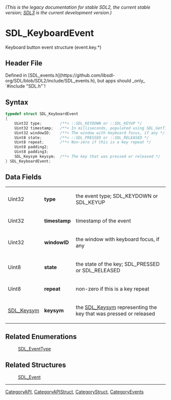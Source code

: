 ====== (This is the legacy documentation for stable SDL2, the current stable version; [https://wiki.libsdl.org/SDL3/ SDL3] is the current development version.) ======
= SDL_KeyboardEvent =

Keyboard button event structure (event.key.*)

== Header File ==

Defined in [SDL_events.h](https://github.com/libsdl-org/SDL/blob/SDL2/include/SDL_events.h), but apps should _only_ `#include "SDL.h"`!

== Syntax ==

<syntaxhighlight lang='c'>
typedef struct SDL_KeyboardEvent
{
    Uint32 type;        /**< ::SDL_KEYDOWN or ::SDL_KEYUP */
    Uint32 timestamp;   /**< In milliseconds, populated using SDL_GetTicks() */
    Uint32 windowID;    /**< The window with keyboard focus, if any */
    Uint8 state;        /**< ::SDL_PRESSED or ::SDL_RELEASED */
    Uint8 repeat;       /**< Non-zero if this is a key repeat */
    Uint8 padding2;
    Uint8 padding3;
    SDL_Keysym keysym;  /**< The key that was pressed or released */
} SDL_KeyboardEvent;</syntaxhighlight>

== Data Fields ==

{|
|Uint32
|'''type'''
|the event type; SDL_KEYDOWN or SDL_KEYUP
|-
|Uint32
|'''timestamp'''
|timestamp of the event
|-
|Uint32
|'''windowID'''
|the window with keyboard focus, if any
|-
|Uint8
|'''state'''
|the state of the key; SDL_PRESSED or SDL_RELEASED
|-
|Uint8
|'''repeat'''
|non-zero if this is a key repeat
|-
|[[SDL_Keysym]]
|'''keysym'''
|the [[SDL_Keysym]] representing the key that was pressed or released
|}

== Related Enumerations ==

:[[SDL_EventType]]

== Related Structures ==

:[[SDL_Event]]

----
[[CategoryAPI]], [[CategoryAPIStruct]], [[CategoryStruct]], [[CategoryEvents]]


